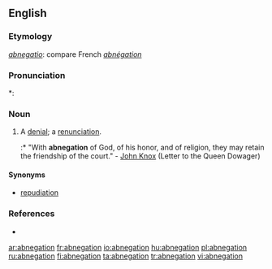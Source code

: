 ==English==

===Etymology===
{{etyl|la}} ''[[abnegatio]]'': compare French ''[[abnégation]]''

===Pronunciation===
*: {{rhymes|eɪʃǝn}}

===Noun===
{{en-noun}}

# A [[denial]]; a [[renunciation]].
#:* "With '''abnegation''' of God, of his honor, and of religion, they may retain the friendship of the court." - [[w:John Knox|John Knox]] (Letter to the Queen Dowager)

====Synonyms====
* [[repudiation]]

===References===
* {{R:Webster 1913}}

[[ar:abnegation]]
[[fr:abnegation]]
[[io:abnegation]]
[[hu:abnegation]]
[[pl:abnegation]]
[[ru:abnegation]]
[[fi:abnegation]]
[[ta:abnegation]]
[[tr:abnegation]]
[[vi:abnegation]]